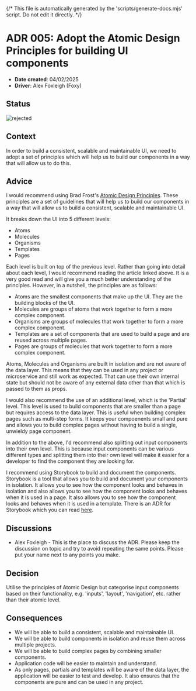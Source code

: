 {/* This file is automatically generated by the 'scripts/generate-docs.mjs' script. Do not edit it directly. */}

<Meta title="Architectural Decisions/005: Atomic Design Principles" />

# ADR 005: Adopt the Atomic Design Principles for building UI components

- **Date created**: 04/02/2025
- **Driver**: Alex Foxleigh (Foxy)

## Status

![rejected]

## Context

In order to build a consistent, scalable and maintainable UI, we need to adopt a set of principles which will help us to build our components in a way that will allow us to do this.

## Advice

I would recommend using Brad Frost's [Atomic Design Principles](https://atomicdesign.bradfrost.com/table-of-contents/). These principles are a set of guidelines that will help us to build our components in a way that will allow us to build a consistent, scalable and maintainable UI.

It breaks down the UI into 5 different levels:

- Atoms
- Molecules
- Organisms
- Templates
- Pages

Each level is built on top of the previous level. Rather than going into detail
about each level, I would recommend reading the article linked above. It is a
very good read and will give you a much better understanding of the principles.
However, in a nutshell, the principles are as follows:

- Atoms are the smallest components that make up the UI. They are the building blocks of the UI.
- Molecules are groups of atoms that work together to form a more complex component.
- Organisms are groups of molecules that work together to form a more complex component.
- Templates are a set of components that are used to build a page and are reused across multiple pages.
- Pages are groups of molecules that work together to form a more complex component.

Atoms, Molecules and Organisms are built in isolation and are not aware of the
data layer. This means that they can be used in any project or microservice and
still work as expected. That can use their own internal state but should not be
aware of any external data other than that which is passed to them as props.

I would also recommend the use of an additional level, which is the 'Partial' level.
This level is used to build components that are smaller than a page but requires
access to the data layer. This is useful when building complex pages such as
multi-step forms. It keeps your compoenents small and pure and allows you to build
complex pages without having to build a single, unwieldy page component.

In addition to the above, I'd recommend also splitting out input components into
their own level. This is because input components can be various different types
and splitting them into their own level will make it easier for a developer to
find the component they are looking for.

I recommend using Storybook to build and document the components. Storybook is a
tool that allows you to build and document your components in isolation. It allows
you to see how the component looks and behaves in isolation and also allows you
to see how the component looks and behaves when it is used in a page. It also
allows you to see how the component looks and behaves when it is used in a template.
There is an ADR for Storybook which you can read [here](./adr-007-storybook.md).

## Discussions

- Alex Foxleigh - This is the place to discuss the ADR. Please keep the discussion
  on topic and try to avoid repeating the same points. Please put your name next to
  any points you make.

## Decision

Utilise the principles of Atomic Design but categorise input components based on
their functionality, e.g. 'inputs', 'layout', 'navigation', etc. rather than
their atomic level.

## Consequences

- We will be able to build a consistent, scalable and maintainable UI.
- We will be able to build components in isolation and reuse them across multiple projects.
- We will be able to build complex pages by combining smaller components.
- Application code will be easier to maintain and understand.
- As only pages, partials and templates will be aware of the data layer, the
  application will be easier to test and develop. It also ensures that the
  components are pure and can be used in any project.

[proposed]: https://img.shields.io/badge/Proposed-yellow?style=for-the-badge
[accepted]: https://img.shields.io/badge/Accepted-green?style=for-the-badge
[superceded]: https://img.shields.io/badge/Superceded-orange?style=for-the-badge
[rejected]: https://img.shields.io/badge/Rejected-red?style=for-the-badge
[deprecated]: https://img.shields.io/badge/Deprecated-grey?style=for-the-badge


